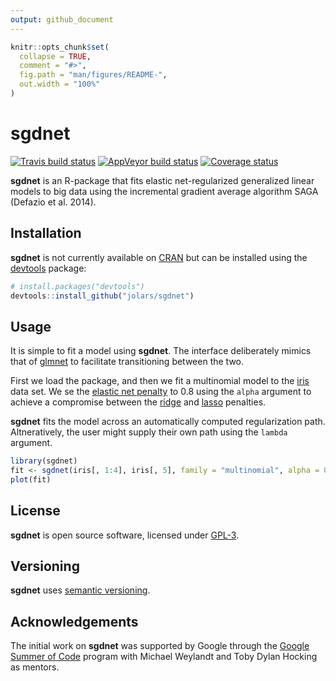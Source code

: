 ```yaml
---
output: github_document
---
```


<!-- README.md is generated from README.Rmd. Please edit that file -->

```r
knitr::opts_chunk$set(
  collapse = TRUE,
  comment = "#>",
  fig.path = "man/figures/README-",
  out.width = "100%"
)
```

# sgdnet

[![Travis build status](https://travis-ci.org/jolars/sgdnet.svg?branch=master)](https://travis-ci.org/jolars/sgdnet)
[![AppVeyor build status](https://ci.appveyor.com/api/projects/status/github/jolars/sgdnet?branch=master&svg=true)](https://ci.appveyor.com/project/jolars/sgdnet)
[![Coverage status](https://codecov.io/gh/jolars/sgdnet/branch/master/graph/badge.svg)](https://codecov.io/github/jolars/sgdnet?branch=master)

**sgdnet** is an R-package that fits elastic net-regularized generalized
linear models to big data using the incremental gradient average algorithm 
SAGA (Defazio et al. 2014).

## Installation

**sgdnet** is not currently available on [CRAN](https://cran.r-project.org/)
but can be installed using the
[devtools](https://CRAN.R-project.org/package=devtools)
package:

```r
# install.packages("devtools")
devtools::install_github("jolars/sgdnet")
```

## Usage

It is simple to fit a model using **sgdnet**. The interface deliberately mimics
that of [glmnet](https://CRAN.R-project.org/package=glmnet) to
facilitate transitioning between the two.

First we load the package, and then we fit a multinomial model to
the [iris](https://en.wikipedia.org/wiki/Iris_flower_data_set) data set.
We se the
[elastic net penalty](https://en.wikipedia.org/wiki/Elastic_net_regularization) 
to 0.8 using the `alpha` argument to achieve a compromise between the 
[ridge](https://en.wikipedia.org/wiki/Tikhonov_regularization)
and [lasso](https://en.wikipedia.org/wiki/Lasso_(statistics)) penalties.

**sgdnet** fits the model across an automatically computed
regularization path. Altneratively, the user might supply their own
path using the `lambda` argument.

```r
library(sgdnet)
fit <- sgdnet(iris[, 1:4], iris[, 5], family = "multinomial", alpha = 0.8)
plot(fit)
```

## License

**sgdnet** is open source software, licensed under [GPL-3](LICENSE.md).

## Versioning 

**sgdnet** uses [semantic versioning](https://semver.org/).

## Acknowledgements

The initial work on **sgdnet** was supported by Google through the
[Google Summer of Code](https://summerofcode.withgoogle.com) program with
Michael Weylandt and Toby Dylan Hocking as mentors.
